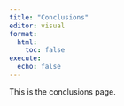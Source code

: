```yaml
---
title: "Conclusions"
editor: visual
format:
  html:
    toc: false
execute:
  echo: false
---
```


This is the conclusions page.
